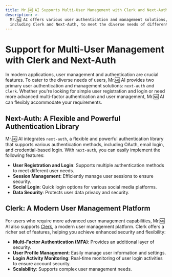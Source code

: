 ```yaml
---
title: Mr.🆖 AI Supports Multi-User Management with Clerk and Next-Auth
description: >-
  Mr.🆖 AI offers various user authentication and management solutions,
  including Clerk and Next-Auth, to meet the diverse needs of different users.
---
```


# Support for Multi-User Management with Clerk and Next-Auth

In modern applications, user management and authentication are crucial features. To cater to the diverse needs of users, Mr.🆖 AI provides two primary user authentication and management solutions: `next-auth` and `Clerk`. Whether you're looking for simple user registration and login or need more advanced multi-factor authentication and user management, Mr.🆖 AI can flexibly accommodate your requirements.

## Next-Auth: A Flexible and Powerful Authentication Library

Mr.🆖 AI integrates `next-auth`, a flexible and powerful authentication library that supports various authentication methods, including OAuth, email login, and credential-based login. With `next-auth`, you can easily implement the following features:

- **User Registration and Login**: Supports multiple authentication methods to meet different user needs.
- **Session Management**: Efficiently manage user sessions to ensure security.
- **Social Login**: Quick login options for various social media platforms.
- **Data Security**: Protects user data privacy and security.

## Clerk: A Modern User Management Platform

For users who require more advanced user management capabilities, Mr.🆖 AI also supports [Clerk](https://clerk.com), a modern user management platform. Clerk offers a richer set of features, helping you achieve enhanced security and flexibility:

- **Multi-Factor Authentication (MFA)**: Provides an additional layer of security.
- **User Profile Management**: Easily manage user information and settings.
- **Login Activity Monitoring**: Real-time monitoring of user login activities to ensure account security.
- **Scalability**: Supports complex user management needs.
